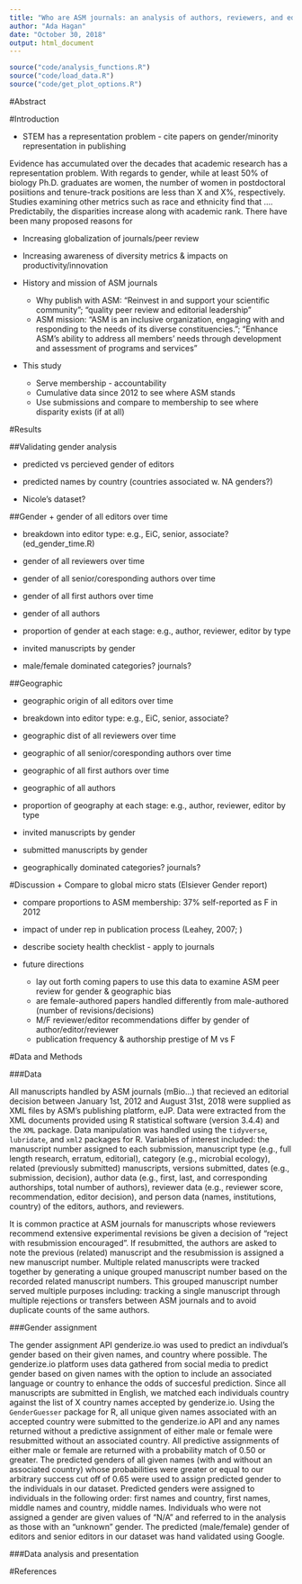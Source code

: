 ```yaml
---
title: "Who are ASM journals: an analysis of authors, reviewers, and editors"
author: "Ada Hagan"
date: "October 30, 2018"
output: html_document
---
```

```r
source("code/analysis_functions.R")
source("code/load_data.R")
source("code/get_plot_options.R")
```

#Abstract

#Introduction

  + STEM has a representation problem - cite papers on gender/minority representation in publishing
  
  Evidence has accumulated over the decades that academic research has a representation problem. With regards to gender, while at least 50% of biology Ph.D. graduates are women, the number of women in postdoctoral posiitions and tenure-track positions are less than X and X%, respectively. Studies examining other metrics such as race and ethnicity find that .... Predictabily, the disparities increase along with academic rank. There have been many proposed reasons for 
  
  + Increasing globalization of journals/peer review
  
  + Increasing awareness of diversity metrics & impacts on productivity/innovation
  
  + History and mission of ASM journals
      + Why publish with ASM: "Reinvest in and support your scientific community"; "quality peer review and editorial leadership"
      + ASM mission: "ASM is an inclusive organization, engaging with and responding to the needs of its diverse constituencies."; "Enhance ASM's ability to address all members' needs through development and assessment of programs and services"

  + This study
      + Serve membership - accountability
      + Cumulative data since 2012 to see where ASM stands
      + Use submissions and compare to membership to see where disparity exists (if at all)

#Results

##Validating gender analysis

  + predicted vs percieved gender of editors
  
  + predicted names by country (countries associated w. NA genders?)
  
  + Nicole's dataset?

##Gender
   + gender of all editors over time
   
   + breakdown into editor type: e.g., EiC, senior, associate? (ed_gender_time.R)
   
   + gender of all reviewers over time
   
   + gender of all senior/coresponding authors over time
   
   + gender of all first authors over time
   
   + gender of all authors
   
   + proportion of gender at each stage: e.g., author, reviewer, editor by type
   
   + invited manuscripts by gender
   
   + male/female dominated categories? journals?
   
##Geographic
   
   + geographic origin of all editors over time
   
   + breakdown into editor type: e.g., EiC, senior, associate?
   
   + geographic dist of all reviewers over time
   
   + geographic of all senior/coresponding authors over time
   
   + geographic of all first authors over time
   
   + geographic of all authors
   
   + proportion of geography at each stage: e.g., author, reviewer, editor by type
   
   + invited manuscripts by gender
   
   + submitted manuscripts by gender
   
   + geographically dominated categories? journals?

   
#Discussion
  + Compare to global micro stats (Elsiever Gender report)
  
  + compare proportions to ASM membership: 37% self-reported as F in 2012
  
  + impact of under rep in publication process (Leahey, 2007; )
  
  + describe society health checklist - apply to journals
  
  + future directions
      + lay out forth coming papers to use this data to examine ASM peer review for gender & geographic bias
      + are female-authored papers handled differently from male-authored (number of revisions/decisions)
      + M/F reviewer/editor recommendations differ by gender of author/editor/reviewer
      + publication frequency & authorship prestige of M vs F 

#Data and Methods

###Data

All manuscripts handled by ASM journals (mBio...) that recieved an editorial decision between January 1st, 2012 and August 31st, 2018 were supplied as XML files by ASM's publishing platform, eJP. Data were extracted from the XML documents provided using R statistical software (version 3.4.4) and the `XML` package. Data manipulation was handled using the `tidyverse`, `lubridate`, and `xml2` packages for R. Variables of interest included: the manuscript number assigned to each submission, manuscript type (e.g., full length research, erratum, editorial), category (e.g., microbial ecology), related (previously submitted) manuscripts, versions submitted, dates (e.g., submission, decision), author data (e.g., first, last, and corresponding authorships, total number of authors), reviewer data (e.g., reviewer score, recommendation, editor decision), and person data (names, institutions, country) of the editors, authors, and reviewers. 

It is common practice at ASM journals for manuscripts whose reviewers recommend extensive experimental revisions be given a decision of "reject with resubmission encouraged". If resubmitted, the authors are asked to note the previous (related) manuscript and the resubmission is assigned a new manuscript number. Multiple related manuscripts were tracked together by generating a unique grouped manuscript number based on the recorded related manuscript numbers. This grouped manuscript number served multiple purposes including: tracking a single manuscript through multiple rejections or transfers between ASM journals and to avoid duplicate counts of the same authors. 

###Gender assignment

The gender assignment API genderize.io was used to predict an indivdual's gender based on their given names, and country where possible. The genderize.io platform uses data gathered from social media to predict gender based on given names with the option to include an associated language or country to enhance the odds of succesful prediction. Since all manuscripts are submitted in English, we matched each individuals country against the list of X country names accepted by genderize.io. Using the `GenderGuesser` package for R, all unique given names associated with an accepted country were submitted to the genderize.io API and any names returned without a predictive assignment of either male or female were resubmitted without an associated country. All predictive assignments of either male or female are returned with a probability match of 0.50 or greater. The predicted genders of all given names (with and without an associated country) whose probabilities were greater or equal to our arbitrary success cut off of 0.65 were used to assign predicted gender to the individuals in our dataset. Predicted genders were assigned to individuals in the following order: first names and country, first names, middle names and country, middle names. Individuals who were not assigned a gender are given values of "N/A" and referred to in the analysis as those with an "unknown" gender. The predicted (male/female) gender of editors and senior editors in our dataset was hand validated using Google. 

###Data analysis and presentation


#References
